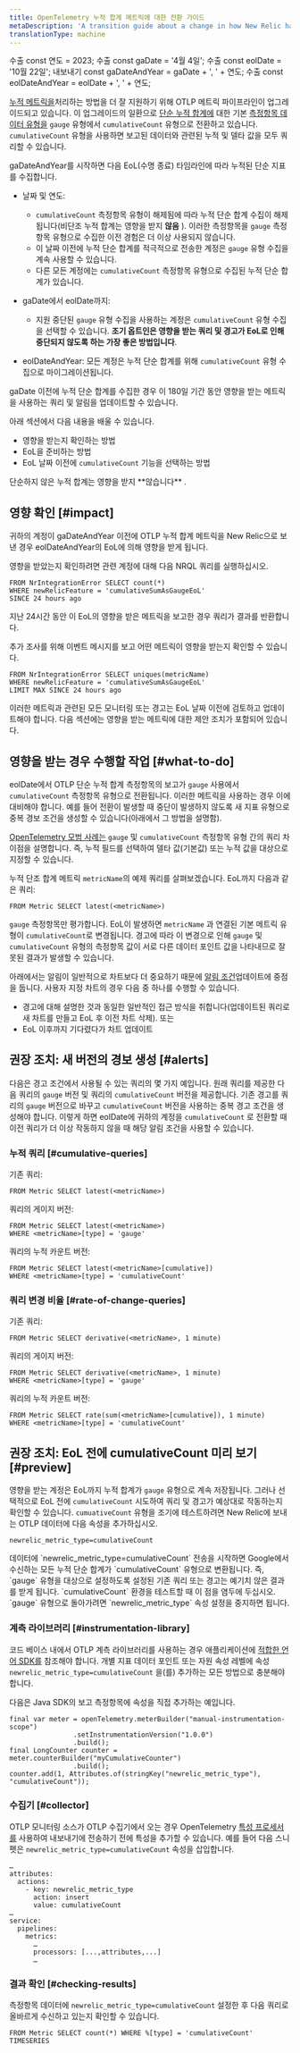 ```yaml
---
title: OpenTelemetry 누적 합계 메트릭에 대한 전환 가이드
metaDescription: 'A transition guide about a change in how New Relic handles OpenTelemetry cumulative sum metrics, and how to update your queries and alerts for that change.'
translationType: machine
---
```


수출 const 연도 = 2023; 수출 const gaDate = '4월 4일'; 수출 const eolDate = '10월 22일'; 내보내기 const gaDateAndYear = gaDate + ', ' + 연도; 수출 const eolDateAndYear = eolDate + ', ' + 연도;

[누적 메트릭을](/docs/data-apis/understand-data/metric-data/cumulative-metrics)처리하는 방법을 더 잘 지원하기 위해 OTLP 메트릭 파이프라인이 업그레이드되고 있습니다. 이 업그레이드의 일환으로 [단순 누적 합계에](https://opentelemetry.io/docs/reference/specification/metrics/data-model/#sums) 대한 기본 [측정항목 데이터 유형을](/docs/data-apis/understand-data/metric-data/metric-data-type/#metric-types) `gauge` 유형에서 `cumulativeCount` 유형으로 전환하고 있습니다. `cumulativeCount` 유형을 사용하면 보고된 데이터와 관련된 누적 및 델타 값을 모두 쿼리할 수 있습니다.

gaDateAndYear를 시작하면 다음 EoL(수명 종료) 타임라인에 따라 누적된 단순 지표를 수집합니다.

* 날짜 및 연도:

  * `cumulativeCount` 측정항목 유형이 해제됨에 따라 누적 단순 합계 수집이 해제됩니다(비단조 누적 합계는 영향을 받지 **않음** ). 이러한 측정항목을 `gauge` 측정항목 유형으로 수집한 이전 경험은 더 이상 사용되지 않습니다.
  * 이 날짜 이전에 누적 단순 합계를 적극적으로 전송한 계정은 `gauge` 유형 수집을 계속 사용할 수 있습니다.
  * 다른 모든 계정에는 `cumulativeCount` 측정항목 유형으로 수집된 누적 단순 합계가 있습니다.

* gaDate에서 eolDate까지:

  * 지원 중단된 `gauge` 유형 수집을 사용하는 계정은 `cumulativeCount` 유형 수집을 선택할 수 있습니다. **조기 옵트인은 영향을 받는 쿼리 및 경고가 EoL로 인해 중단되지 않도록 하는 가장 좋은 방법입니다**.

* eolDateAndYear: 모든 계정은 누적 단순 합계를 위해 `cumulativeCount` 유형 수집으로 마이그레이션됩니다.

gaDate 이전에 누적 단순 합계를 수집한 경우 이 180일 기간 동안 영향을 받는 메트릭을 사용하는 쿼리 및 알림을 업데이트할 수 있습니다.

아래 섹션에서 다음 내용을 배울 수 있습니다.

* 영향을 받는지 확인하는 방법
* EoL을 준비하는 방법
* EoL 날짜 이전에 `cumulativeCount` 기능을 선택하는 방법

<Callout variant="important">
  단순하지 않은 누적 합계는 영향을 받지 **않습니다** .
</Callout>

## 영향 확인 [#impact]

귀하의 계정이 gaDateAndYear 이전에 OTLP 누적 합계 메트릭을 New Relic으로 보낸 경우 eolDateAndYear의 EoL에 의해 영향을 받게 됩니다.

영향을 받았는지 확인하려면 관련 계정에 대해 다음 NRQL 쿼리를 실행하십시오.

```
FROM NrIntegrationError SELECT count(*)
WHERE newRelicFeature = 'cumulativeSumAsGaugeEoL'
SINCE 24 hours ago
```

지난 24시간 동안 이 EoL의 영향을 받은 메트릭을 보고한 경우 쿼리가 결과를 반환합니다.

추가 조사를 위해 이벤트 메시지를 보고 어떤 메트릭이 영향을 받는지 확인할 수 있습니다.

```
FROM NrIntegrationError SELECT uniques(metricName)
WHERE newRelicFeature = 'cumulativeSumAsGaugeEoL'
LIMIT MAX SINCE 24 hours ago
```

이러한 메트릭과 관련된 모든 모니터링 또는 경고는 EoL 날짜 이전에 검토하고 업데이트해야 합니다. 다음 섹션에는 영향을 받는 메트릭에 대한 제안 조치가 포함되어 있습니다.

## 영향을 받는 경우 수행할 작업 [#what-to-do]

eolDate에서 OTLP 단순 누적 합계 측정항목의 보고가 `gauge` 사용에서 `cumulativeCount` 측정항목 유형으로 전환됩니다. 이러한 메트릭을 사용하는 경우 이에 대비해야 합니다. 예를 들어 전환이 발생할 때 중단이 발생하지 않도록 새 지표 유형으로 중복 경보 조건을 생성할 수 있습니다(아래에서 그 방법을 설명함).

[OpenTelemetry 모범 사례는](/docs/more-integrations/open-source-telemetry-integrations/opentelemetry/best-practices/opentelemetry-best-practices-metrics#query) `gauge` 및 `cumulativeCount` 측정항목 유형 간의 쿼리 차이점을 설명합니다. 즉, 누적 필드를 선택하여 델타 값(기본값) 또는 누적 값을 대상으로 지정할 수 있습니다.

누적 단조 합계 메트릭 `metricName`의 예제 쿼리를 살펴보겠습니다. EoL까지 다음과 같은 쿼리:

```
FROM Metric SELECT latest(<metricName>)
```

`gauge` 측정항목만 평가합니다. EoL이 발생하면 `metricName` 과 연결된 기본 메트릭 유형이 `cumulativeCount`로 변경됩니다. 경고에 따라 이 변경으로 인해 `gauge` 및 `cumulativeCount` 유형의 측정항목 값이 서로 다른 데이터 포인트 값을 나타내므로 잘못된 결과가 발생할 수 있습니다.

아래에서는 알림이 일반적으로 차트보다 더 중요하기 때문에 [알림 조건](/docs/alerts-applied-intelligence/new-relic-alerts/alert-conditions/nrql-alert-conditions)업데이트에 중점을 둡니다. 사용자 지정 차트의 경우 다음 중 하나를 수행할 수 있습니다.

* 경고에 대해 설명한 것과 동일한 일반적인 접근 방식을 취합니다(업데이트된 쿼리로 새 차트를 만들고 EoL 후 이전 차트 삭제). 또는
* EoL 이후까지 기다렸다가 차트 업데이트

## 권장 조치: 새 버전의 경보 생성 [#alerts]

다음은 경고 조건에서 사용될 수 있는 쿼리의 몇 가지 예입니다. 원래 쿼리를 제공한 다음 쿼리의 `gauge` 버전 및 쿼리의 `cumulativeCount` 버전을 제공합니다. 기존 경고를 쿼리의 `gauge` 버전으로 바꾸고 `cumulativeCount` 버전을 사용하는 중복 경고 조건을 생성해야 합니다. 이렇게 하면 eolDate에 귀하의 계정을 `cumulativeCount` 로 전환할 때 이전 쿼리가 더 이상 작동하지 않을 때 해당 알림 조건을 사용할 수 있습니다.

### 누적 쿼리 [#cumulative-queries]

기존 쿼리:

```
FROM Metric SELECT latest(<metricName>)
```

쿼리의 게이지 버전:

```
FROM Metric SELECT latest(<metricName>)
WHERE <metricName>[type] = 'gauge'
```

쿼리의 누적 카운트 버전:

```
FROM Metric SELECT latest(<metricName>[cumulative])
WHERE <metricName>[type] = 'cumulativeCount'
```

### 쿼리 변경 비율 [#rate-of-change-queries]

기존 쿼리:

```
FROM Metric SELECT derivative(<metricName>, 1 minute)
```

쿼리의 게이지 버전:

```
FROM Metric SELECT derivative(<metricName>, 1 minute)
WHERE <metricName>[type] = 'gauge'
```

쿼리의 누적 카운트 버전:

```
FROM Metric SELECT rate(sum(<metricName>[cumulative]), 1 minute)
WHERE <metricName>[type] = 'cumulativeCount'
```

## 권장 조치: EoL 전에 cumulativeCount 미리 보기 [#preview]

영향을 받는 계정은 EoL까지 누적 합계가 `gauge` 유형으로 계속 저장됩니다. 그러나 선택적으로 EoL 전에 `cumulativeCount` 시도하여 쿼리 및 경고가 예상대로 작동하는지 확인할 수 있습니다. `cumuativeCount` 유형을 조기에 테스트하려면 New Relic에 보내는 OTLP 데이터에 다음 속성을 추가하십시오.

```
newrelic_metric_type=cumulativeCount
```

<Callout variant="important">
  데이터에 `newrelic_metric_type=cumulativeCount` 전송을 시작하면 Google에서 수신하는 모든 누적 단순 합계가 `cumulativeCount` 유형으로 변환됩니다. 즉, `gauge` 유형을 대상으로 설정하도록 설정된 기존 쿼리 또는 경고는 예기치 않은 결과를 받게 됩니다. `cumulativeCount` 환경을 테스트할 때 이 점을 염두에 두십시오. `gauge` 유형으로 돌아가려면 `newrelic_metric_type` 속성 설정을 중지하면 됩니다.
</Callout>

### 계측 라이브러리 [#instrumentation-library]

코드 베이스 내에서 OTLP 계측 라이브러리를 사용하는 경우 애플리케이션에 [적합한 언어 SDK를](/docs/more-integrations/open-source-telemetry-integrations/opentelemetry/get-started/opentelemetry-set-up-your-app/#instrument) 참조해야 합니다. 개별 지표 데이터 포인트 또는 자원 속성 레벨에 속성 `newrelic_metric_type=cumulativeCount` 을(를) 추가하는 모든 방법으로 충분해야 합니다.

다음은 Java SDK의 보고 측정항목에 속성을 직접 추가하는 예입니다.

```
final var meter = openTelemetry.meterBuilder("manual-instrumentation-scope")
                .setInstrumentationVersion("1.0.0")
                .build();
final LongCounter counter = meter.counterBuilder("myCumulativeCounter")
                .build();
counter.add(1, Attributes.of(stringKey("newrelic_metric_type"), "cumulativeCount"));
```

### 수집기 [#collector]

OTLP 모니터링 소스가 OTLP 수집기에서 오는 경우 OpenTelemetry [특성 프로세서를](https://github.com/open-telemetry/opentelemetry-collector-contrib/blob/main/processor/attributesprocessor/README.md) 사용하여 내보내기에 전송하기 전에 특성을 추가할 수 있습니다. 예를 들어 다음 스니펫은 `newrelic_metric_type=cumulativeCount` 속성을 삽입합니다.

```
…
attributes:
  actions:
    - key: newrelic_metric_type
      action: insert
      value: cumulativeCount
…
service:
  pipelines:
    metrics:
      …
      processors: [...,attributes,...]
      …
```

### 결과 확인 [#checking-results]

측정항목 데이터에 `newrelic_metric_type=cumulativeCount` 설정한 후 다음 쿼리로 올바르게 수신하고 있는지 확인할 수 있습니다.

```
FROM Metric SELECT count(*) WHERE %[type] = 'cumulativeCount' TIMESERIES
```